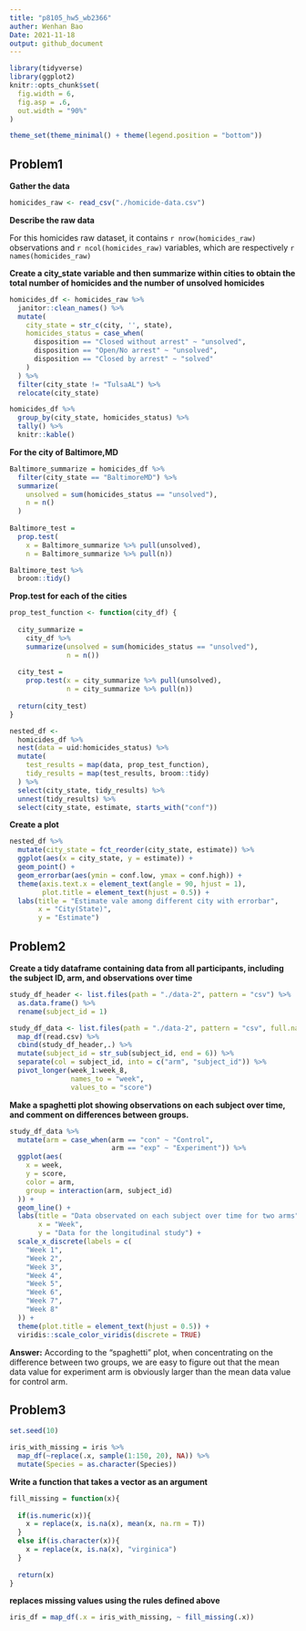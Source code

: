 ```yaml
---
title: "p8105_hw5_wb2366"
auther: Wenhan Bao
Date: 2021-11-18
output: github_document
---
```


```r
library(tidyverse)
library(ggplot2)
knitr::opts_chunk$set(
  fig.width = 6,
  fig.asp = .6,
  out.width = "90%"
)

theme_set(theme_minimal() + theme(legend.position = "bottom"))
```

## Problem1

**Gather the data**

```r
homicides_raw <- read_csv("./homicide-data.csv")
```

**Describe the raw data**

For this homicides raw dataset, it contains ``r nrow(homicides_raw)`` observations and ``r ncol(homicides_raw)`` variables, which are respectively ``r names(homicides_raw)``

**Create a city_state variable and then summarize within cities to obtain the total number of homicides and the number of unsolved homicides**

```r
homicides_df <- homicides_raw %>%
  janitor::clean_names() %>%
  mutate(
    city_state = str_c(city, '', state),
    homicides_status = case_when(
      disposition == "Closed without arrest" ~ "unsolved",
      disposition == "Open/No arrest" ~ "unsolved",
      disposition == "Closed by arrest" ~ "solved"
    )
  ) %>% 
  filter(city_state != "TulsaAL") %>% 
  relocate(city_state)
```

```r
homicides_df %>%
  group_by(city_state, homicides_status) %>%
  tally() %>%
  knitr::kable()
```

**For the city of Baltimore,MD**

```r
Baltimore_summarize = homicides_df %>%
  filter(city_state == "BaltimoreMD") %>%   
  summarize(
    unsolved = sum(homicides_status == "unsolved"),
    n = n()
  )
  
Baltimore_test = 
  prop.test(
    x = Baltimore_summarize %>% pull(unsolved),
    n = Baltimore_summarize %>% pull(n))

Baltimore_test %>% 
  broom::tidy()
```

**Prop.test for each of the cities**

```r
prop_test_function <- function(city_df) {
  
  city_summarize =
    city_df %>%
    summarize(unsolved = sum(homicides_status == "unsolved"),
              n = n())
  
  city_test =
    prop.test(x = city_summarize %>% pull(unsolved),
              n = city_summarize %>% pull(n))
  
  return(city_test)
}
```


```r
nested_df <- 
  homicides_df %>%
  nest(data = uid:homicides_status) %>% 
  mutate(
    test_results = map(data, prop_test_function),
    tidy_results = map(test_results, broom::tidy)
  ) %>% 
  select(city_state, tidy_results) %>% 
  unnest(tidy_results) %>% 
  select(city_state, estimate, starts_with("conf"))
```

**Create a plot**

```r
nested_df %>%
  mutate(city_state = fct_reorder(city_state, estimate)) %>%
  ggplot(aes(x = city_state, y = estimate)) +
  geom_point() +
  geom_errorbar(aes(ymin = conf.low, ymax = conf.high)) +
  theme(axis.text.x = element_text(angle = 90, hjust = 1), 
        plot.title = element_text(hjust = 0.5)) +
  labs(title = "Estimate vale among different city with errorbar",
       x = "City(State)",
       y = "Estimate") 
```


## Problem2

**Create a tidy dataframe containing data from all participants, including the subject ID, arm, and observations over time**

```r
study_df_header <- list.files(path = "./data-2", pattern = "csv") %>% 
  as.data.frame() %>% 
  rename(subject_id = 1)

study_df_data <- list.files(path = "./data-2", pattern = "csv", full.names = T) %>% 
  map_df(read.csv) %>% 
  cbind(study_df_header,.) %>% 
  mutate(subject_id = str_sub(subject_id, end = 6)) %>% 
  separate(col = subject_id, into = c("arm", "subject_id")) %>% 
  pivot_longer(week_1:week_8,
               names_to = "week",
               values_to = "score")
```

**Make a spaghetti plot showing observations on each subject over time, and comment on differences between groups.**

```r
study_df_data %>%
  mutate(arm = case_when(arm == "con" ~ "Control",
                         arm == "exp" ~ "Experiment")) %>%
  ggplot(aes(
    x = week,
    y = score,
    color = arm,
    group = interaction(arm, subject_id)
  )) +
  geom_line() +
  labs(title = "Data observated on each subject over time for two arms",
       x = "Week",
       y = "Data for the longitudinal study") +
  scale_x_discrete(labels = c(
    "Week 1",
    "Week 2",
    "Week 3",
    "Week 4",
    "Week 5",
    "Week 6",
    "Week 7",
    "Week 8"
  )) +
  theme(plot.title = element_text(hjust = 0.5)) +
  viridis::scale_color_viridis(discrete = TRUE)
```

**Answer:** According to the "spaghetti" plot, when concentrating on the difference between two groups, we are easy to figure out that the mean data value for experiment arm is obviously larger than the mean data value for control arm.

## Problem3

```r
set.seed(10)

iris_with_missing = iris %>% 
  map_df(~replace(.x, sample(1:150, 20), NA)) %>%
  mutate(Species = as.character(Species))
```

**Write a function that takes a vector as an argument**

```r
fill_missing = function(x){
  
  if(is.numeric(x)){
    x = replace(x, is.na(x), mean(x, na.rm = T))
  }
  else if(is.character(x)){
    x = replace(x, is.na(x), "virginica")
  }
  
  return(x)
}
```

**replaces missing values using the rules defined above**

```r
iris_df = map_df(.x = iris_with_missing, ~ fill_missing(.x))
```



